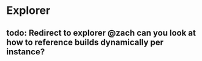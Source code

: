 # Explorer

## todo: Redirect to explorer @zach can you look at how to reference builds dynamically per instance?

